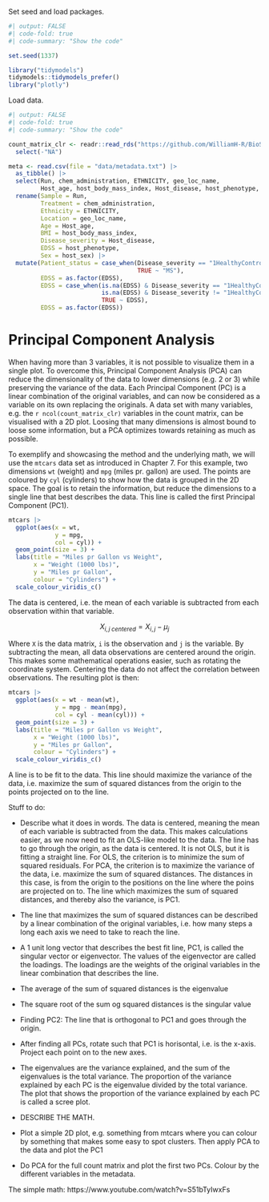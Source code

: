 Set seed and load packages.
```r
#| output: FALSE
#| code-fold: true
#| code-summary: "Show the code"

set.seed(1337)

library("tidymodels")
tidymodels::tidymodels_prefer()
library("plotly")
```

Load data.
```r
#| output: FALSE
#| code-fold: true
#| code-summary: "Show the code"

count_matrix_clr <- readr::read_rds("https://github.com/WilliamH-R/BioStatistics/raw/main/data/count_matrix/count_matrix_clr.rds") |> 
  select(-"NA")

meta <- read.csv(file = "data/metadata.txt") |> 
  as_tibble() |>
  select(Run, chem_administration, ETHNICITY, geo_loc_name,
         Host_age, host_body_mass_index, Host_disease, host_phenotype, host_sex) |> 
  rename(Sample = Run,
         Treatment = chem_administration,
         Ethnicity = ETHNICITY,
         Location = geo_loc_name,
         Age = Host_age,
         BMI = host_body_mass_index,
         Disease_severity = Host_disease,
         EDSS = host_phenotype,
         Sex = host_sex) |>
  mutate(Patient_status = case_when(Disease_severity == "1HealthyControl" ~ "Healthy",
                                    TRUE ~ "MS"),
         EDSS = as.factor(EDSS),
         EDSS = case_when(is.na(EDSS) & Disease_severity == "1HealthyControl" ~ "-1",
                          is.na(EDSS) & Disease_severity != "1HealthyControl" ~ "Unknown",
                          TRUE ~ EDSS),
         EDSS = as.factor(EDSS))
```

# Principal Component Analysis

When having more than 3 variables, it is not possible to visualize them in a single plot. To overcome this, Principal Component Analysis (PCA) can reduce the dimensionality of the data to lower dimensions (e.g. 2 or 3) while preserving the variance of the data. Each Principal Component (PC) is a linear combination of the original variables, and can now be considered as a variable on its own replacing the originals. A data set with many variables, e.g. the `r ncol(count_matrix_clr)` variables in the count matrix, can be visualised with a 2D plot. Loosing that many dimensions is almost bound to loose some information, but a PCA optimizes towards retaining as much as possible.

To exemplify and showcasing the method and the underlying math, we will use the `mtcars` data set as introduced in Chapter 7. For this example, two dimensions `wt` (weight) and `mpg` (miles pr. gallon) are used. The points are coloured by `cyl` (cylinders) to show how the data is grouped in the 2D space. The goal is to retain the information, but reduce the dimensions to a single line that best describes the data. This line is called the first Principal Component (PC1).

```r
mtcars |> 
  ggplot(aes(x = wt,
             y = mpg,
             col = cyl)) +
  geom_point(size = 3) +
  labs(title = "Miles pr Gallon vs Weight",
       x = "Weight (1000 lbs)",
       y = "Miles pr Gallon",
       colour = "Cylinders") +
  scale_colour_viridis_c()
```

The data is centered, i.e. the mean of each variable is subtracted from each observation within that variable.

$$
X_{i,j \;centered} = X_{i,j} - \mu_{j}
$$

Where `X` is the data matrix, `i` is the observation and `j` is the variable. By subtracting the mean, all data observations are centered around the origin. This makes some mathematical operations easier, such as rotating the coordinate system. Centering the data do not affect the correlation between observations. The resulting plot is then:

```r
mtcars |> 
  ggplot(aes(x = wt - mean(wt),
             y = mpg - mean(mpg),
             col = cyl - mean(cyl))) +
  geom_point(size = 3) +
  labs(title = "Miles pr Gallon vs Weight",
       x = "Weight (1000 lbs)",
       y = "Miles pr Gallon",
       colour = "Cylinders") +
  scale_colour_viridis_c()
```

A line is to be fit to the data. This line should maximize the variance of the data, i.e. maximize the sum of squared distances from the origin to the points projected on to the line.

Stuff to do:

- Describe what it does in words. The data is centered, meaning the mean of each variable is subtracted from the data. This makes calculations easier, as we now need to fit an OLS-like model to the data. The line has to go through the origin, as the data is centered. It is not OLS, but it is fitting a straight line. For OLS, the criterion is to minimize the sum of squared residuals. For PCA, the criterion is to maximize the variance of the data, i.e. maximize the sum of squared distances. The distances in this case, is from the origin to the positions on the line where the poins are projected on to. The line which maximizes the sum of squared distances, and thereby also the variance, is PC1.


- The line that maximizes the sum of squared distances can be described by a linear combination of the original variables, i.e. how many steps a long each axis we need to take to reach the line.

- A 1 unit long vector that describes the best fit line, PC1, is called the singular vector or eigenvector. The values of the eigenvector are called the loadings. The loadings are the weights of the original variables in the linear combination that describes the line.

- The average of the sum of squared distances is the eigenvalue

- The square root of the sum og squared distances is the singular value

- Finding PC2: The line that is orthogonal to PC1 and goes through the origin. 

- After finding all PCs, rotate such that PC1 is horisontal, i.e. is the x-axis. Project each point on to the new axes.

- The eigenvalues are the variance explained, and the sum of the eigenvalues is the total variance. The proportion of the variance explained by each PC is the eigenvalue divided by the total variance. The plot that shows the proportion of the variance explained by each PC is called a scree plot.

- DESCRIBE THE MATH.

- Plot a simple 2D plot, e.g. something from mtcars where you can colour by something that makes some easy to spot clusters. Then apply PCA to the data and plot the PC1

- Do PCA for the full count matrix and plot the first two PCs. Colour by the different variables in the metadata.

The simple math: https://www.youtube.com/watch?v=S51bTyIwxFs
